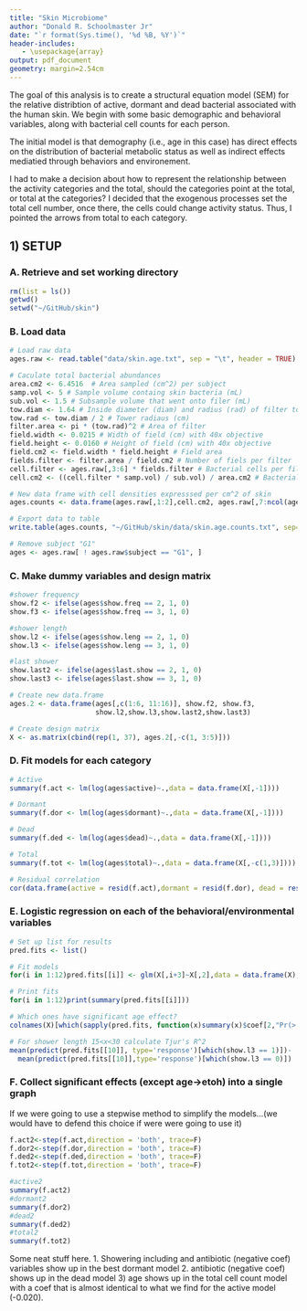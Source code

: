```yaml
---
title: "Skin Microbiome"
author: "Donald R. Schoolmaster Jr"
date: "`r format(Sys.time(), '%d %B, %Y')`"
header-includes:
   - \usepackage{array}
output: pdf_document
geometry: margin=2.54cm
---
```


The goal of this analysis is to create a structural equation model (SEM) for the relative distribtion of active, dormant and dead bacterial associated with the human skin. We begin with some basic demographic and behavioral variables, along with bacterial cell counts for each person. 

The initial model is that demography (i.e., age in this case) has direct effects on the distribution of bacterial metabolic status as well as indirect effects mediatied through behaviors and environement. 

I had to make a decision about how to represent the relationship between the activity categories and the total, should the categories point at the total, or total at the categories? I decided that the exogenous processes set the total cell number, once there, the cells could change activity status. Thus, I pointed the arrows from total to each category. 

\includegraphics[width= .75\textwidth]{../out2.pdf}

## 1) SETUP
### A. Retrieve and set working directory
```r
rm(list = ls())
getwd()
setwd("~/GitHub/skin")
```

### B. Load data
```r
# Load raw data
ages.raw <- read.table("data/skin.age.txt", sep = "\t", header = TRUE)

# Caculate total bacterial abundances
area.cm2 <- 6.4516  # Area sampled (cm^2) per subject
samp.vol <- 5 # Sample volume containg skin bacteria (mL)
sub.vol <- 1.5 # Subsample volume that went onto filer (mL)
tow.diam <- 1.64 # Inside diameter (diam) and radius (rad) of filter tower (cm)
tow.rad <- tow.diam / 2 # Tower radiaus (cm)
filter.area <- pi * (tow.rad)^2 # Area of filter
field.width <- 0.0215 # Width of field (cm) with 40x objective
field.height <- 0.0160 # Height of field (cm) with 40x objective
field.cm2 <- field.width * field.height # Field area
fields.filter <- filter.area / field.cm2 # Number of fiels per filter
cell.filter <- ages.raw[,3:6] * fields.filter # Bacterial cells per filter
cell.cm2 <- ((cell.filter * samp.vol) / sub.vol) / area.cm2 # Bacterial density (cm^-2)

# New data frame with cell densities expresssed per cm^2 of skin
ages.counts <- data.frame(ages.raw[,1:2],cell.cm2, ages.raw[,7:ncol(ages.raw)])

# Export data to table
write.table(ages.counts, "~/GitHub/skin/data/skin.age.counts.txt", sep="\t") 

# Remove subject "G1"
ages <- ages.raw[ ! ages.raw$subject == "G1", ]
```

### C. Make dummy variables and design matrix
```r
#shower frequency
show.f2 <- ifelse(ages$show.freq == 2, 1, 0)
show.f3 <- ifelse(ages$show.freq == 3, 1, 0)

#shower length
show.l2 <- ifelse(ages$show.leng == 2, 1, 0)
show.l3 <- ifelse(ages$show.leng == 3, 1, 0)

#last shower
show.last2 <- ifelse(ages$last.show == 2, 1, 0)
show.last3 <- ifelse(ages$last.show == 3, 1, 0)

# Create new data.frame
ages.2 <- data.frame(ages[,c(1:6, 11:16)], show.f2, show.f3, 
                     show.l2,show.l3,show.last2,show.last3)

# Create design matrix
X <- as.matrix(cbind(rep(1, 37), ages.2[,-c(1, 3:5)]))
```

### D. Fit models for each category
```r
# Active
summary(f.act <- lm(log(ages$active)~.,data = data.frame(X[,-1])))

# Dormant
summary(f.dor <- lm(log(ages$dormant)~.,data = data.frame(X[,-1])))

# Dead
summary(f.ded <- lm(log(ages$dead)~.,data = data.frame(X[,-1])))

# Total
summary(f.tot <- lm(log(ages$total)~.,data = data.frame(X[,-c(1,3)])))

# Residual correlation
cor(data.frame(active = resid(f.act),dormant = resid(f.dor), dead = resid(f.ded)))
```

### E. Logistic regression on each of the behavioral/environmental variables
```r
# Set up list for results
pred.fits <- list()

# Fit models
for(i in 1:12)pred.fits[[i]] <- glm(X[,i+3]~X[,2],data = data.frame(X),family = binomial)

# Print fits
for(i in 1:12)print(summary(pred.fits[[i]]))

# Which ones have significant age effect?
colnames(X)[which(sapply(pred.fits, function(x)summary(x)$coef[2,"Pr(>|z|)"]) < 0.052)+3]

# For shower length 15<x<30 calculate Tjur's R^2
mean(predict(pred.fits[[10]], type='response')[which(show.l3 == 1)])-
  mean(predict(pred.fits[[10]],type='response')[which(show.l3 == 0)])
```

### F. Collect significant effects (except age->etoh) into a single graph

\includegraphics[width= .75\textwidth]{../NewOut.pdf}

If we were going to use a stepwise method to simplify the models...(we would have to defend this choice if were were going to use it)

```r
f.act2<-step(f.act,direction = 'both', trace=F)
f.dor2<-step(f.dor,direction = 'both', trace=F)
f.ded2<-step(f.ded,direction = 'both', trace=F)
f.tot2<-step(f.tot,direction = 'both', trace=F)
```

```r
#active2
summary(f.act2)
#dormant2
summary(f.dor2)
#dead2
summary(f.ded2)
#total2
summary(f.tot2)
```

Some neat stuff here. 
1. Showering including and antibiotic (negative coef) variables show up in the best dormant model
2. antibiotic (negative coef) shows up in the dead model
3) age shows up in the total cell count model with a coef that is almost identical to what we find for the active model (-0.020).
